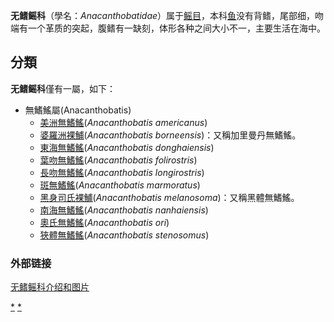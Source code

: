 {{Automatic taxobox
| taxon = Anacanthobatidae
| authority = 
| subdivision_ranks = [[属_(生物)|属]]
| subdivision =
見內文。
}}

'''无鳍鳐科'''（學名：''Anacanthobatidae''）属于[[鳐目|鳐目]]，本科[[鱼|鱼]]没有背鳍，尾部细，吻端有一个革质的突起，腹鳍有一缺刻，体形各种之间大小不一，主要生活在海中。

==分類==
'''无鳍鳐科'''僅有一屬，如下：
*無鰭鰩屬(Anacanthobatis) 
**[[美洲無鰭鰩|美洲無鰭鰩]](''Anacanthobatis americanus'') 
**[[婆羅洲裸鯆|婆羅洲裸鯆]](''Anacanthobatis borneensis'')：又稱加里曼丹無鰭鰩。  
**[[東海無鰭鰩|東海無鰭鰩]](''Anacanthobatis donghaiensis'') 
**[[葉吻無鰭鰩|葉吻無鰭鰩]](''Anacanthobatis folirostris'') 
**[[長吻無鰭鰩|長吻無鰭鰩]](''Anacanthobatis longirostris'') 
**[[斑無鰭鰩|斑無鰭鰩]](''Anacanthobatis marmoratus'') 
**[[黑身司氏裸鯆|黑身司氏裸鯆]](''Anacanthobatis melanosoma'')：又稱黑體無鰭鰩。  
**[[南海無鰭鰩|南海無鰭鰩]](''Anacanthobatis nanhaiensis'') 
**[[奧氏無鰭鰩|奧氏無鰭鰩]](''Anacanthobatis ori'') 
**[[狹體無鰭鰩|狹體無鰭鰩]](''Anacanthobatis stenosomus'') 

===外部链接===
[http://www.fishbase.org/Summary/FamilySummary.cfm?id=524 无鳍鳐科介绍和图片] {{Wayback|url=http://www.fishbase.org/Summary/FamilySummary.cfm?id=524 |date=20070930191150 }}
{{Taxonbar|from=Q201072}}

[[Category:无鳍鳐科|*]]
[[Category:鰩目|*]]